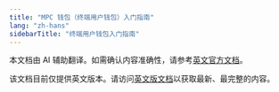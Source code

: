 ```yaml
---
title: "MPC 钱包（终端用户钱包）入门指南"
lang: "zh-hans"
sidebarTitle: "终端用户钱包入门指南"
---
```

<Note>本文档由 AI 辅助翻译。如需确认内容准确性，请参考[英文官方文档](https://www.cobo.com/developers/v2/guides/overview/introduction)。</Note>

该文档目前仅提供英文版本。请访问[英文版文档](https://www.cobo.com/developers/v2/guides/mpc-wallets/get-started-ucw)以获取最新、最完整的内容。